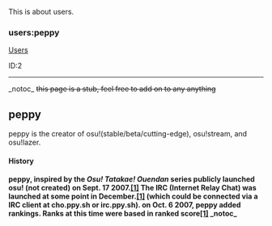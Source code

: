 This is about users.
<h3>users:peppy</h3>
[[Users]]
<p>ID:2</p>
<hr>
_notoc_
<s> this page is a stub, feel free to add on to any anything </s>
==peppy==
peppy is the creator of osu!(stable/beta/cutting-edge), osu!stream, and osu!lazer.
<h4>History<h4>
peppy, inspired by the <i>Osu! Tatakae! Ouendan</i> series publicly launched osu! (not created) on Sept. 17 2007.<a href='https://osu.ppy.sh/wiki/en/History_of_osu%21/2007#september'>[1]</a>
The IRC (Internet Relay Chat) was launched at some point in December.<a href='https://osu.ppy.sh/wiki/en/History_of_osu%21/2007#november'>[1]</a>
(which could be connected via a IRC client at cho.ppy.sh  or irc.ppy.sh).
on Oct. 6 2007, peppy added rankings. Ranks at this time were based in ranked score<a href='https://osu.ppy.sh/wiki/en/History_of_osu%21/Online_rankings/osu%21'>[1]</a>
_notoc_